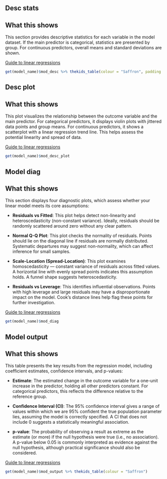 ::: panel-tabset
## Desc stats

::: {.callout-warning collapse="true"}
## What this shows

This section provides descriptive statistics for each variable in the model dataset. If the main predictor is categorical, statistics are presented by group. For continuous predictors, overall means and standard deviations are shown.

<a href="https://the-kids-biostats.github.io/model_guides/qmds/lm.html">Guide to linear regressions</a>
:::

```r
get(model_name)$mod_desc %>% thekids_table(colour = "Saffron", padding = 10)
```

## Desc plot

::: {.callout-warning collapse="true"}
## What this shows

This plot visualizes the relationship between the outcome variable and the main predictor. For categorical predictors, it displays violin plots with jittered data points and group means. For continuous predictors, it shows a scatterplot with a linear regression trend line. This helps assess the potential linearity and spread of data.

<a href="https://the-kids-biostats.github.io/model_guides/qmds/lm.html">Guide to linear regressions</a>
:::

```r
get(model_name)$mod_desc_plot
```

## Model diag

::: {.callout-warning collapse="true"}
## What this shows

This section displays four diagnostic plots, which assess whether your linear model meets its core assumptions:

- **Residuals vs Fitted**: This plot helps detect non-linearity and heteroscedasticity (non-constant variance). Ideally, residuals should be randomly scattered around zero without any clear pattern.

- **Normal Q-Q Plot**: This plot checks the normality of residuals. Points should lie on the diagonal line if residuals are normally distributed. Systematic departures may suggest non-normality, which can affect inference for small samples.

- **Scale-Location (Spread-Location)**: This plot examines homoscedasticity — constant variance of residuals across fitted values. A horizontal line with evenly spread points indicates this assumption holds. A funnel shape suggests heteroscedasticity.

- **Residuals vs Leverage**: This identifies influential observations. Points with high leverage and large residuals may have a disproportionate impact on the model. Cook's distance lines help flag these points for further investigation.

<a href="https://the-kids-biostats.github.io/model_guides/qmds/lm.html">Guide to linear regressions</a>
:::

```r
get(model_name)$mod_diag
```

## Model output

::: {.callout-warning collapse="true"}
## What this shows

This table presents the key results from the regression model, including coefficient estimates, confidence intervals, and p-values:

- **Estimate**: The estimated change in the outcome variable for a one-unit increase in the predictor, holding all other predictors constant. For categorical predictors, this reflects the difference relative to the reference group.

- **Confidence Interval (CI)**: The 95% confidence interval gives a range of values within which we are 95% confident the true population parameter lies, assuming the model is correctly specified. A CI that does not include 0 suggests a statistically meaningful association.

- **p-value**: The probability of observing a result as extreme as the estimate (or more) if the null hypothesis were true (i.e., no association). A p-value below 0.05 is commonly interpreted as evidence against the null hypothesis, although practical significance should also be considered.

<a href="https://the-kids-biostats.github.io/model_guides/qmds/lm.html">Guide to linear regressions</a>
:::

```r
get(model_name)$mod_output %>% thekids_table(colour = "Saffron")
```

:::
